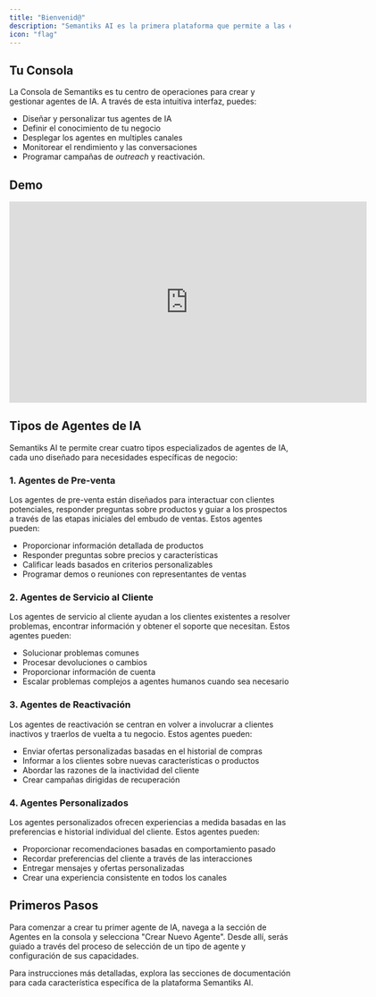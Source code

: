 ```yaml
---
title: "Bienvenid@"
description: "Semantiks AI es la primera plataforma que permite a las empresas crear Agentes de IA para servicio al cliente. Nuestra plataforma proporciona un conjunto completo de herramientas para diseñar, desplegar y monitorear agentes de IA que pueden manejar diversas interacciones con clientes a través de múltiples canales."
icon: "flag"
---
```


## Tu Consola 

La Consola de Semantiks es tu centro de operaciones para crear y gestionar agentes de IA. A través de esta intuitiva interfaz, puedes:

- Diseñar y personalizar tus agentes de IA
- Definir el conocimiento de tu negocio
- Desplegar los agentes en multiples canales
- Monitorear el rendimiento y las conversaciones
- Programar campañas de *outreach* y reactivación.

## Demo
<iframe width="640" height="360" src="https://www.loom.com/embed/9816e1daeb7b43a0972a9b43160d09c9?sid=b0d54c30-d568-4b29-a66c-d2effb7a5989" frameborder="0" webkitallowfullscreen mozallowfullscreen allowfullscreen></iframe>

## Tipos de Agentes de IA

Semantiks AI te permite crear cuatro tipos especializados de agentes de IA, cada uno diseñado para necesidades específicas de negocio:

### 1. Agentes de Pre-venta

Los agentes de pre-venta están diseñados para interactuar con clientes potenciales, responder preguntas sobre productos y guiar a los prospectos a través de las etapas iniciales del embudo de ventas. Estos agentes pueden:

- Proporcionar información detallada de productos
- Responder preguntas sobre precios y características
- Calificar leads basados en criterios personalizables
- Programar demos o reuniones con representantes de ventas

### 2. Agentes de Servicio al Cliente

Los agentes de servicio al cliente ayudan a los clientes existentes a resolver problemas, encontrar información y obtener el soporte que necesitan. Estos agentes pueden:

- Solucionar problemas comunes
- Procesar devoluciones o cambios
- Proporcionar información de cuenta
- Escalar problemas complejos a agentes humanos cuando sea necesario

### 3. Agentes de Reactivación

Los agentes de reactivación se centran en volver a involucrar a clientes inactivos y traerlos de vuelta a tu negocio. Estos agentes pueden:

- Enviar ofertas personalizadas basadas en el historial de compras
- Informar a los clientes sobre nuevas características o productos
- Abordar las razones de la inactividad del cliente
- Crear campañas dirigidas de recuperación

### 4. Agentes Personalizados

Los agentes personalizados ofrecen experiencias a medida basadas en las preferencias e historial individual del cliente. Estos agentes pueden:

- Proporcionar recomendaciones basadas en comportamiento pasado
- Recordar preferencias del cliente a través de las interacciones
- Entregar mensajes y ofertas personalizadas
- Crear una experiencia consistente en todos los canales

## Primeros Pasos

Para comenzar a crear tu primer agente de IA, navega a la sección de Agentes en la consola y selecciona "Crear Nuevo Agente". Desde allí, serás guiado a través del proceso de selección de un tipo de agente y configuración de sus capacidades.

Para instrucciones más detalladas, explora las secciones de documentación para cada característica específica de la plataforma Semantiks AI.
